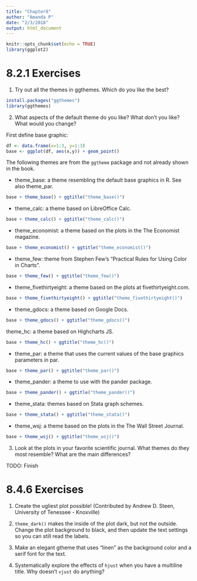 ```yaml
---
title: "Chapter8"
author: "Amanda P"
date: "2/3/2018"
output: html_document
---
```


```r
knitr::opts_chunk$set(echo = TRUE)
library(ggplot2)
```

# 8.2.1 Exercises

1. Try out all the themes in ggthemes. Which do you like the best?

```r
install.packages("ggthemes")
library(ggthemes)
```



2. What aspects of the default theme do you like? What don't you like? What would you change?

First define base graphic: 

```r
df <- data.frame(x=1:3, y=1:3)
base <- ggplot(df, aes(x,y)) + geom_point()
```

The following themes are from the `ggtheme` package and not already shown in the book.

* theme_base: a theme resembling the default base graphics in R. See also theme_par.

```r
base + theme_base() + ggtitle("theme_base()")
```


* theme_calc: a theme based on LibreOffice Calc.

```r
base + theme_calc() + ggtitle("theme_calc()")
```

* theme_economist: a theme based on the plots in the The Economist magazine.

```r
base + theme_economist() + ggtitle("theme_economist()")
```


* theme_few: theme from Stephen Few's "Practical Rules for Using Color in Charts".

```r
base + theme_few() + ggtitle("theme_few()")
```

* theme_fivethirtyeight: a theme based on the plots at fivethirtyeight.com.

```r
base + theme_fivethirtyeight() + ggtitle("theme_fivethirtyeight()")
```

* theme_gdocs: a theme based on Google Docs.

```r
base + theme_gdocs() + ggtitle("theme_gdocs()")
```

theme_hc: a theme based on Highcharts JS.

```r
base + theme_hc() + ggtitle("theme_hc()")
```

* theme_par: a theme that uses the current values of the base graphics parameters in par.

```r
base + theme_par() + ggtitle("theme_par()")
```

* theme_pander: a theme to use with the pander package.

```r
base + theme_pander() + ggtitle("theme_pander()")
```


* theme_stata: themes based on Stata graph schemes.

```r
base + theme_stata() + ggtitle("theme_stata()")
```



* theme_wsj: a theme based on the plots in the The Wall Street Journal.

```r
base + theme_wsj() + ggtitle("theme_wsj()")
```


3. Look at the plots in your favorite scientific journal. What themes do they most resemble? What are the main differences?

TODO: Finish


# 8.4.6 Exercises

1. Create the ugliest plot possible! (Contributed by Andrew D. Steen, University of Tenessee - Knoxville)



2. `theme_dark()` makes the inside of the plot dark, but not the outside. Change the plot background to black, and then update the text settings so you can still read the labels.

3. Make an elegant gtheme that uses "linen" as the background color and a serif font for the text.

4. Systematically explore the effects of `hjust` when you have a multiline title. Why doesn't `vjust` do anything?

